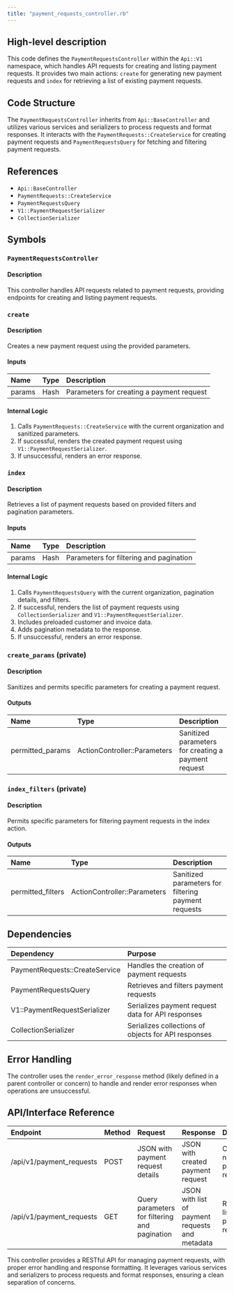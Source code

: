 ```yaml
---
title: "payment_requests_controller.rb"
---
```


## High-level description
This code defines the `PaymentRequestsController` within the `Api::V1` namespace, which handles API requests for creating and listing payment requests. It provides two main actions: `create` for generating new payment requests and `index` for retrieving a list of existing payment requests.

## Code Structure
The `PaymentRequestsController` inherits from `Api::BaseController` and utilizes various services and serializers to process requests and format responses. It interacts with the `PaymentRequests::CreateService` for creating payment requests and `PaymentRequestsQuery` for fetching and filtering payment requests.

## References
- `Api::BaseController`
- `PaymentRequests::CreateService`
- `PaymentRequestsQuery`
- `V1::PaymentRequestSerializer`
- `CollectionSerializer`

## Symbols

### `PaymentRequestsController`
#### Description
This controller handles API requests related to payment requests, providing endpoints for creating and listing payment requests.

### `create`
#### Description
Creates a new payment request using the provided parameters.

#### Inputs
| Name | Type | Description |
|:-----|:-----|:------------|
| params | Hash | Parameters for creating a payment request |

#### Internal Logic
1. Calls `PaymentRequests::CreateService` with the current organization and sanitized parameters.
2. If successful, renders the created payment request using `V1::PaymentRequestSerializer`.
3. If unsuccessful, renders an error response.

### `index`
#### Description
Retrieves a list of payment requests based on provided filters and pagination parameters.

#### Inputs
| Name | Type | Description |
|:-----|:-----|:------------|
| params | Hash | Parameters for filtering and pagination |

#### Internal Logic
1. Calls `PaymentRequestsQuery` with the current organization, pagination details, and filters.
2. If successful, renders the list of payment requests using `CollectionSerializer` and `V1::PaymentRequestSerializer`.
3. Includes preloaded customer and invoice data.
4. Adds pagination metadata to the response.
5. If unsuccessful, renders an error response.

### `create_params` (private)
#### Description
Sanitizes and permits specific parameters for creating a payment request.

#### Outputs
| Name | Type | Description |
|:-----|:-----|:------------|
| permitted_params | ActionController::Parameters | Sanitized parameters for creating a payment request |

### `index_filters` (private)
#### Description
Permits specific parameters for filtering payment requests in the index action.

#### Outputs
| Name | Type | Description |
|:-----|:-----|:------------|
| permitted_filters | ActionController::Parameters | Sanitized parameters for filtering payment requests |

## Dependencies
| Dependency | Purpose |
|:-----------|:--------|
| PaymentRequests::CreateService | Handles the creation of payment requests |
| PaymentRequestsQuery | Retrieves and filters payment requests |
| V1::PaymentRequestSerializer | Serializes payment request data for API responses |
| CollectionSerializer | Serializes collections of objects for API responses |

## Error Handling
The controller uses the `render_error_response` method (likely defined in a parent controller or concern) to handle and render error responses when operations are unsuccessful.

## API/Interface Reference
| Endpoint | Method | Request | Response | Description |
|:---------|:-------|:--------|:---------|:------------|
| /api/v1/payment_requests | POST | JSON with payment request details | JSON with created payment request | Creates a new payment request |
| /api/v1/payment_requests | GET | Query parameters for filtering and pagination | JSON with list of payment requests and metadata | Retrieves a list of payment requests |

This controller provides a RESTful API for managing payment requests, with proper error handling and response formatting. It leverages various services and serializers to process requests and format responses, ensuring a clean separation of concerns.